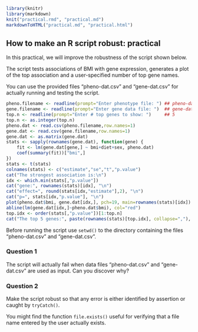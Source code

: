 ```r
library(knitr)
library(markdown)
knit("practical.rmd", "practical.md")
markdownToHTML("practical.md", "practical.html")
```

## How to make an R script robust: practical

In this practical, we will improve the robustness
of the script shown below. 

The script tests associations of BMI with gene expression, 
generates a plot of the top association and a user-specified
number of top gene names. 

You can use the provided files "pheno-dat.csv" and "gene-dat.csv"
for actually running and testing the script.

```r
pheno.filename <- readline(prompt="Enter phenotype file: ") ## pheno-dat.csv
gene.filename <- readline(prompt="Enter gene data file: ")  ## gene-dat.csv
top.n <- readline(prompt="Enter # top genes to show: ")     ## 5
top.n <- as.integer(top.n)
pheno.dat <- read.csv(pheno.filename,row.names=1)
gene.dat <- read.csv(gene.filename,row.names=1)
gene.dat <- as.matrix(gene.dat)
stats <- sapply(rownames(gene.dat), function(gene) {
	fit <- lm(gene.dat[gene,] ~ bmi+diet+sex, pheno.dat)
	coef(summary(fit))["bmi",] 	
})
stats <- t(stats)
colnames(stats) <- c("estimate","se","t","p.value")
cat("The strongest association is:\n")
idx <- which.min(stats[,"p.value"])
cat("gene:", rownames(stats)[idx], "\n")
cat("effect=", round(stats[idx,"estimate"],2), "\n")
cat("p=", stats[idx,"p.value"], "\n")
plot(pheno.dat$bmi, gene.dat[idx,], pch=19, main=rownames(stats)[idx])
abline(lm(gene.dat[idx,]~pheno.dat$bmi), col="red")
top.idx <- order(stats[,"p.value"])[1:top.n]
cat("The top 5 genes:", paste(rownames(stats)[top.idx], collapse=","), "\n")
```

Before running the script use `setwd()` to 
the directory containing the files 
"pheno-dat.csv" and "gene-dat.csv".

### Question 1

The script will actually fail when 
data files "pheno-dat.csv" and "gene-dat.csv"
are used as input. Can you discover why?

### Question 2

Make the script robust so that any error
is either identified by assertion or 
caught by `tryCatch()`.

You might find the function `file.exists()` useful
for verifying that a file name entered by the user 
actually exists. 

